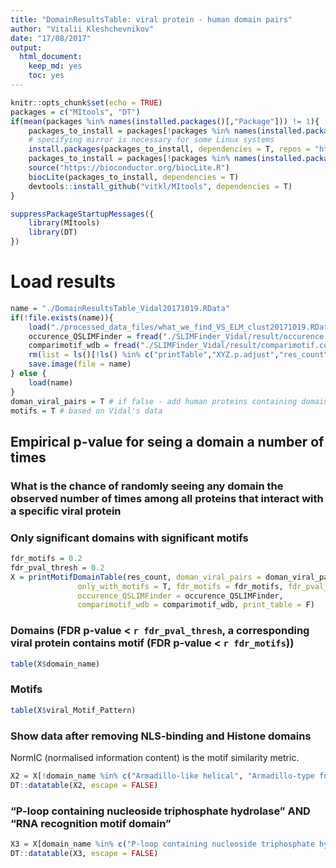 ```yaml
---
title: "DomainResultsTable: viral protein - human domain pairs"
author: "Vitalii Kleshchevnikov"
date: "17/08/2017"
output: 
  html_document: 
    keep_md: yes
    toc: yes
---
```


```r
knitr::opts_chunk$set(echo = TRUE)
packages = c("MItools", "DT")
if(mean(packages %in% names(installed.packages()[,"Package"])) != 1){
    packages_to_install = packages[!packages %in% names(installed.packages()[,"Package"])]
    # specifying mirror is necessary for some Linux systems
    install.packages(packages_to_install, dependencies = T, repos = "http://mirrors.ebi.ac.uk/CRAN/")
    packages_to_install = packages[!packages %in% names(installed.packages()[,"Package"])]
    source("https://bioconductor.org/biocLite.R")
    biocLite(packages_to_install, dependencies = T)
    devtools::install_github("vitkl/MItools", dependencies = T)
}

suppressPackageStartupMessages({
    library(MItools)
    library(DT)
})
```

# Load results

```r
name = "./DomainResultsTable_Vidal20171019.RData"
if(!file.exists(name)){
    load("./processed_data_files/what_we_find_VS_ELM_clust20171019.RData")
    occurence_QSLIMFinder = fread("./SLIMFinder_Vidal/result/occurence.txt")
    comparimotif_wdb = fread("./SLIMFinder_Vidal/result/comparimotif.compare.tdt")
    rm(list = ls()[!ls() %in% c("printTable","XYZ.p.adjust","res_count", "sequential_filter", "name", "occurence_QSLIMFinder", "comparimotif_wdb")])
    save.image(file = name)
} else {
    load(name)
}
doman_viral_pairs = T # if false - add human proteins containing domains
motifs = T # based on Vidal's data
```

## Empirical p-value for seing a domain a number of times
### What is the chance of randomly seeing any domain the observed number of times among all proteins that interact with a specific viral protein

### Only significant domains with significant motifs

```r
fdr_motifs = 0.2
fdr_pval_thresh = 0.2
X = printMotifDomainTable(res_count, doman_viral_pairs = doman_viral_pairs, motifs = motifs, destfile = "./results/domains_fdr_corrected_only_with_significant_motifs_empirical_p_value.tsv",
               only_with_motifs = T, fdr_motifs = fdr_motifs, fdr_pval_thresh = fdr_pval_thresh,
               occurence_QSLIMFinder = occurence_QSLIMFinder,
               comparimotif_wdb = comparimotif_wdb, print_table = F)
```

### Domains (FDR p-value < `r fdr_pval_thresh`, a corresponding viral protein contains motif (FDR p-value < `r fdr_motifs`))

```r
table(X$domain_name)
```

### Motifs

```r
table(X$viral_Motif_Pattern)
```

### Show data after removing NLS-binding and Histone domains

NormIC (normalised information content) is the motif similarity metric.

```r
X2 = X[!domain_name %in% c("Armadillo-like helical", "Armadillo-type fold", "Importin-alpha, importin-beta-binding domain", "Importin-beta, N-terminal domain", "P-loop containing nucleoside triphosphate hydrolase", "RNA recognition motif domain") & !grepl("Histone", domain_name)]
DT::datatable(X2, escape = FALSE)
```

### "P-loop containing nucleoside triphosphate hydrolase" AND "RNA recognition motif domain"

```r
X3 = X[domain_name %in% c("P-loop containing nucleoside triphosphate hydrolase", "RNA recognition motif domain")]
DT::datatable(X3, escape = FALSE)
```
